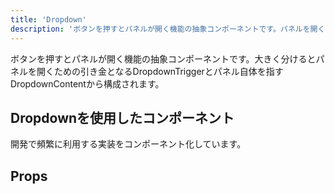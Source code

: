 ```yaml
---
title: 'Dropdown'
description: 'ボタンを押すとパネルが開く機能の抽象コンポーネントです。パネルを開くための引き金となるDropdownTriggerとパネル自体を指すDropdownContentから構成されます。'
---
```


ボタンを押すとパネルが開く機能の抽象コンポーネントです。大きく分けるとパネルを開くための引き金となるDropdownTriggerとパネル自体を指すDropdownContentから構成されます。

<ComponentStory name="Dropdown" />

## Dropdownを使用したコンポーネント

開発で頻繁に利用する実装をコンポーネント化しています。

<PageIndex path="/products/components/dropdown/" excludes={[]} heading="h2" />

## Props

<ComponentPropsTable name="DropdownContent" showTitle />
